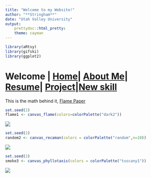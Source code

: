 ```yaml
---
title: "Welcome to my Website!"
author: "**Stringham**"
date: "Utah Valley University"
output: 
    prettydoc::html_pretty:
    theme: cayman
---
```



```r
library(aRtsy)
library(gifski)
library(ggplot2)
```

# Welcome | [Home](ContactInfo.html)| [About Me](AboutMe.html)| [Resume](Resume.html)| [Project](Project.html)|[New skill](New.html)

This is the math behind it,
[Flame Paper](https://flam3.com/flame_draves.pdf)

```r
set.seed(2)
flame1 <- canvas_flame(colors=colorPalette("dark2"))
```
![](Images/flame1.png)

```r
set.seed(2)
random2 <- canvas_recaman(colors = colorPalette("random",n=10))
```
![](Images/Random2.png)

```r
set.seed(2)
smoke3 <- canvas_phyllotaxis(colors = colorPalette("tuscany1"))
```
![](Images/smoke3.png)

